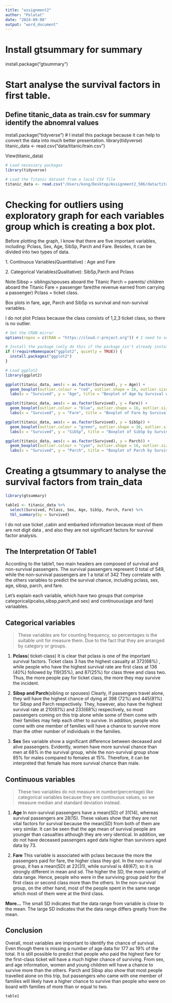 ```yaml
---
title: "assignment2"
author: "Polatat"
date: "2024-09-08"
output: "word_document"
---
```


# Install gtsummary for summary

install.package("gtsummary")

# Start analyse the survival factors in first table.

## Define titanic_data as train.csv for summary identify the abnomral values
install.package("tidyverse") # I install this package because it can help to convert the data into much better presentation.
library(tidyverse)
titanic_data \<- read.csv("data/titanic/train.csv")

View(titanic_data)

```r
# Load necessary packages
library(tidyverse)

# Load the Titanic dataset from a local CSV file
titanic_data <- read.csv("/Users/kong/Desktop/Assignment2_506/data/titanic/train.csv")
```

# Checking for outliers using exploratory graph for each variables group which is creating a box plot.

Before plotting the graph, I know that there are five important variables, including: Pclass, Sex, Age, SibSp, Parch and Fare. Besides, it can be divided into two types of data.

1\. Continuous Variables(Quantitative) : Age and Fare

2\. Categorical Variables(Qualitative): SibSp,Parch and Pclass

Note:Sibsp = siblings/spouses aboard the Titanic Parch = parents/ children aboard the Titanic Fare = passenger fare(the revenue earned from carrying a passenger) Pclass = ticket class.

Box plots in fare, age, Parch and SibSp vs survival and non-survival variables.

I do not plot Pclass because the class consists of 1,2,3 ticket class, so there is no outlier.

```r
# Set the CRAN mirror
options(repos = c(CRAN = "https://cloud.r-project.org")) # I need to set the CRAN mirror because R need to detect the installed package that have already had. Without of it, R will throw an error to let me install it everytime, and I cannot knit the file into word document.

# Install the package (only do this if the package isn't already installed)
if (!requireNamespace("ggplot2", quietly = TRUE)) {
  install.packages("ggplot2")
}

# Load ggplot2
library(ggplot2)
```

```r
ggplot(titanic_data, aes(x = as.factor(Survived), y = Age)) +
  geom_boxplot(outlier.colour = "red", outlier.shape = 16, outlier.size = 3) +
  labs(x = "Survived", y = "Age", title = "Boxplot of Age by Survival with Outliers")
```

```r
ggplot(titanic_data, aes(x = as.factor(Survived), y = Fare)) +
  geom_boxplot(outlier.colour = "blue", outlier.shape = 16, outlier.size = 3) +
  labs(x = "Survived", y = "Fare", title = "Boxplot of Fare by Survival with Outliers")
```

```r
ggplot(titanic_data, aes(x = as.factor(Survived), y = SibSp)) +
  geom_boxplot(outlier.colour = "green", outlier.shape = 16, outlier.size = 3) +
  labs(x = "Survived", y = "SibSp", title = "Boxplot of SibSp by Survival with Outliers")

```

```r
ggplot(titanic_data, aes(x = as.factor(Survived), y = Parch)) +
  geom_boxplot(outlier.colour = "cyan", outlier.shape = 16, outlier.size = 3) +
  labs(x = "Survived", y = "Parch", title = "Boxplot of Parch by Survival with Outliers")
```

# Creating a gtsummary to analyse the survival factors from train_data

```r
library(gtsummary)

table1 <- titanic_data %>%
  select(Survived, Pclass, Sex, Age, SibSp, Parch, Fare) %>%
  tbl_summary(by = Survived)


```

I do not use ticket ,cabin and embarked information because most of them are not digit data , and also they are not significant factors for survival factor analysis.

## The Interpretation Of Table1

According to the table1, two main headers are composed of survival and non-survival passengers. The survival passengers represent 0 total of 549, while the non-survival passengers are 1 a total of 342 They correlate with the others variables to predict the survival chance, including pclass, sex, age, sibsp, parch, and fare.

Let's explain each variable, which have two groups that comprise categorical(pcalss,sibsp,parch,and sex) and continuous(age and fare) variaables.

## Categorical variables

> These variables are for counting frequency, so percentages is the suitable unit for measure them. Due to the fact that they are arranged by category or groups.

1.  **Pclass**( ticket-class) It is clear that pclass is one of the important survival factors. Ticket class 3 has the highest casualty at 372(68%) , while people who have the highest survival rate are first class at 136 (40%) followed by 119(35%), and 87(25%) for class three and class two. Thus, the more people pay for ticket class, the more they may survive the incident.

2.  **Sibsp and Parch**(sibling or spouses) Clearly, if passengers travel alone, they will have the highest chance of dying at 398 (72%) and 445(81%) for Sibsp and Parch respectively. They, however, also have the highest survival rate at 210(61%) and 233(68%) respectively, so most passengers coming on this trip alone while some of them come with their families may help each other to survive. In addition, people who come with one member of families will have a chance to survive more than the other number of individuals in the families.

3.  **Sex** Sex variable show a significant difference between deceased and alive passengers. Evidently, women have more survival chance than men at 68% in the survival group, while the non-survival group show 85% for males compared to females at 15%. Therefore, it can be interpreted that female has more survival chance than male.

## Continuous variables

> These two variables do not measure in number(percentage) like categorical variables because they are continuous values, so we measure median and standard deviation instead.

1.  **Age** In non-survival passengers have a mean(SD) of 31(14), whereas survival passengers are 28(15). These values show that they are not vital factors for survival because the mean(SD) from both of them are very similar. It can be seen that the age mean of survival people are younger than casualties although they are very identical. In addition, we do not have deceased passengers aged data higher than survivors aged data by 73.

2.  **Fare** This variable is associated with pclass because the more the passengers paid for fare, the higher class they got. In the non-survival group, it has a mean(SD) at 22(31), while survival is 48(67); so it is strongly different in mean and sd. The higher the SD, the more variety of data range. Hence, people who were in the surviving group paid for the first class or second class more than the others. In the non-survival group, on the other hand, most of the people spent in the same range which most of them were at the third class.

**More...** The small SD indicates that the data range from variable is close to the mean. The large SD indicates that the data range differs greatly from the mean.

## Conclusion

Overall, most variables are important to identify the chance of survival. Even though there is missing a number of age data for 177 as 19% of the total. It is still possible to predict that people who paid the highest fare for the first-class ticket will have a much higher chance of surviving. From sex, and age information, women and young children will have a chance to survive more than the others. Parch and Sibsp also show that most people travelled alone on this trip, but passengers who came with one member of families will likely have a higher chance to survive than people who were on board with families of more than or equal to two.

```r
table1
```

